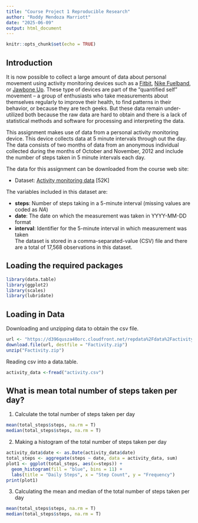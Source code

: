 ```yaml
---
title: "Course Project 1 Reproducible Research"
author: "Roddy Mendoza Marriott"
date: "2025-06-09"
output: html_document
---
```

```r
knitr::opts_chunk$set(echo = TRUE)
```


## Introduction

It is now possible to collect a large amount of data about personal movement using activity monitoring devices such as a [Fitbit](https://www.fitbit.com/home), [Nike Fuelband](https://www.nike.com/us/en_us/c/nikeplus-fuelband), or [Jawbone Up](https://jawbone.com/up). These type of devices are part of the “quantified self” movement – a group of enthusiasts who take measurements about themselves regularly to improve their health, to find patterns in their behavior, or because they are tech geeks. But these data remain under-utilized both because the raw data are hard to obtain and there is a lack of statistical methods and software for processing and interpreting the data.

This assignment makes use of data from a personal activity monitoring device. This device collects data at 5 minute intervals through out the day. The data consists of two months of data from an anonymous individual collected during the months of October and November, 2012 and include the number of steps taken in 5 minute intervals each day.

The data for this assignment can be downloaded from the course web site:

* Dataset: [Activity monitoring data](https://d396qusza40orc.cloudfront.net/repdata%2Fdata%2Factivity.zip) [52K]

The variables included in this dataset are:

- **steps**: Number of steps taking in a 5-minute interval (missing values are coded as *NA*) </br>
- **date**: The date on which the measurement was taken in YYYY-MM-DD format </br>
- **interval**: Identifier for the 5-minute interval in which measurement was taken </br>
The dataset is stored in a comma-separated-value (CSV) file and there are a total of 17,568 observations in this dataset.



## Loading the required packages

```r
library(data.table)
library(ggplot2)
library(scales)
library(lubridate)
```


## Loading in Data

Downloading and unzipping data to obtain the csv file.
```r
url <- "https://d396qusza40orc.cloudfront.net/repdata%2Fdata%2Factivity.zip"
download.file(url, destfile = "Factivity.zip")
unzip("Factivity.zip")
```

Reading csv into a data.table.
```r
activity_data <-fread("activity.csv")
```


## What is mean total number of steps taken per day?

1. Calculate the total number of steps taken per day


```r
mean(total_steps$steps, na.rm = T)
median(total_steps$steps, na.rm = T)
```

2. Making a histogram of the total number of steps taken per day

```r
activity_data$date <- as.Date(activity_data$date)
total_steps <- aggregate(steps ~ date, data = activity_data, sum)
plot1 <- ggplot(total_steps, aes(x=steps)) +
  geom_histogram(fill = "blue", bins = 11) +
  labs(title = "Daily Steps", x = "Step Count", y = "Frequency")
print(plot1)
```


3. Calculating the mean and median of the total number of steps taken per day

```r
mean(total_steps$steps, na.rm = T)
median(total_steps$steps, na.rm = T)
```





